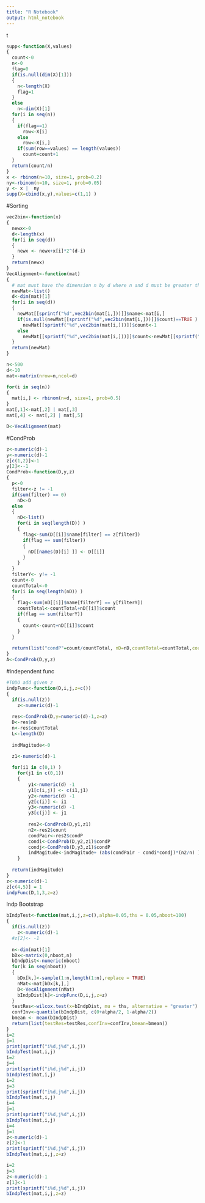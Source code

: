 ```yaml
---
title: "R Notebook"
output: html_notebook
---
```


t

```r
supp<-function(X,values)
{
  count<-0
  n<-0
  flag=0
  if(is.null(dim(X)[1]))
  {
    n<-length(X)
    flag=1
  }
  else
    n<-dim(X)[1]
  for(i in seq(n))
  {
    if(flag==1)
      row<-X[i]
    else
      row<-X[i,]
    if(sum(row==values) == length(values))
      count=count+1
  }
  return(count/n)
}
x <- rbinom(n=10, size=1, prob=0.2)
ny<-rbinom(n=10, size=1, prob=0.05)
y <- x |  ny
supp(X=cbind(x,y),values=c(1,1) )

```
#Sorting
```r

vec2bin<-function(x)
{
  newx<-0
  d<-length(x)
  for(i in seq(d))
  {
    newx <- newx+x[i]*2^(d-i)
  }
  return(newx)
}
VecAlignment<-function(mat)
{
  # mat must have the dimension n by d where n and d must be greater than 1.
  newMat<-list()
  d<-dim(mat)[1]
  for(i in seq(d))
  {
    newMat[[sprintf("%d",vec2bin(mat[i,]))]]$name<-mat[i,]
    if(is.null(newMat[[sprintf("%d",vec2bin(mat[i,]))]]$count)==TRUE )
      newMat[[sprintf("%d",vec2bin(mat[i,]))]]$count<-1
    else
      newMat[[sprintf("%d",vec2bin(mat[i,]))]]$count<-newMat[[sprintf("%d",vec2bin(mat[i,]))]]$count+1
  }
  return(newMat)
}

n<-500
d<-10
mat<-matrix(nrow=n,ncol=d)

for(i in seq(n))
{
  mat[i,] <- rbinom(n=d, size=1, prob=0.5)
}
mat[,1]<-mat[,2] | mat[,3]
mat[,4] <- mat[,2] | mat[,5]

D<-VecAlignment(mat)
```

#CondProb

```r
z<-numeric(d)-1
y<-numeric(d)-1
z[c(1,2)]<-1
y[2]<--1
CondProb<-function(D,y,z)
{
  p<-0
  filter<-z != -1
  if(sum(filter) == 0)
    nD<-D
  else
  {
    nD<-list()
    for(i in seq(length(D)) )
    {
      flag<-sum(D[[i]]$name[filter] == z[filter])
      if(flag == sum(filter))
      {
        nD[[names(D)[i] ]] <- D[[i]]
      }
    }
  }
  filterY<- y!= -1
  count<-0
  countTotal<-0
  for(i in seq(length(nD)) )
  {
    flag<-sum(nD[[i]]$name[filterY] == y[filterY])
    countTotal<-countTotal+nD[[i]]$count
    if(flag == sum(filterY))
    {
      count<-count+nD[[i]]$count
    }
  }
  
  return(list("condP"=count/countTotal, nD=nD,countTotal=countTotal,count=count ))
}
A<-CondProb(D,y,z)
```


#independent func
```r
#TODO add given z
indpFunc<-function(D,i,j,z=c())
{
  if(is.null(z))
    z<-numeric(d)-1
  
  res<-CondProb(D,y=numeric(d)-1,z=z)
  D<-res$nD
  n<-res$countTotal
  L<-length(D)
  
  indMagitude<-0
  
  z1<-numeric(d)-1

  for(i1 in c(0,1) )
    for(j1 in c(0,1))
    {
        y1<-numeric(d) -1
        y1[c(i,j)] <- c(i1,j1)
        y2<-numeric(d) -1
        y2[c(i)] <- i1
        y3<-numeric(d) -1
        y3[c(j)] <- j1
        
        res2<-CondProb(D,y1,z1)
        n2<-res2$count
        condPair<-res2$condP
        condi<-CondProb(D,y2,z1)$condP
        condj<-CondProb(D,y3,z1)$condP
        indMagitude<-indMagitude+ (abs(condPair - condi*condj)*(n2/n) )
    }
  
  return(indMagitude)
}
z<-numeric(d)-1
z[c(4,5)] = 1
indpFunc(D,1,3,z=z)
```
Indp Bootstrap
```r
bIndpTest<-function(mat,i,j,z=c(),alpha=0.05,ths = 0.05,nboot=100)
{
  if(is.null(z))
    z<-numeric(d)-1
  #z[2]<- -1
  
  n<-dim(mat)[1]
  bDx<-matrix(0,nboot,n)
  bIndpDist<-numeric(nboot)
  for(k in seq(nboot))
  {
    bDx[k,]<-sample(1:n,length(1:n),replace = TRUE)
    nMat<-mat[bDx[k,],]
    D<-VecAlignment(nMat)
    bIndpDist[k]<-indpFunc(D,i,j,z=z)
  }
  testRes<-wilcox.test(x=bIndpDist, mu = ths, alternative = "greater")
  confInv<-quantile(bIndpDist, c(0+alpha/2, 1-alpha/2))
  bmean <- mean(bIndpDist)
  return(list(testRes=testRes,confInv=confInv,bmean=bmean))
}
i=2
j=1
print(sprintf("i%d,j%d",i,j))
bIndpTest(mat,i,j)
i=2
j=4
print(sprintf("i%d,j%d",i,j))
bIndpTest(mat,i,j)
i=2
j=3
print(sprintf("i%d,j%d",i,j))
bIndpTest(mat,i,j)
i=4
j=1
print(sprintf("i%d,j%d",i,j))
bIndpTest(mat,i,j)
i=4
j=1
z<-numeric(d)-1
z[2]<-1
print(sprintf("i%d,j%d",i,j))
bIndpTest(mat,i,j,z=z)

i=2
j=3
z<-numeric(d)-1
z[1]<-1
print(sprintf("i%d,j%d",i,j))
bIndpTest(mat,i,j,z=z)
```

